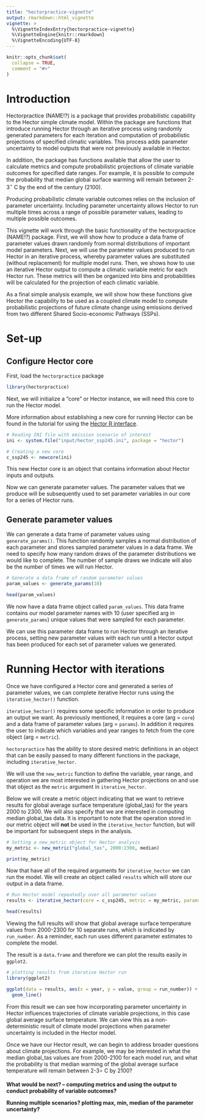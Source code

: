 ```yaml
---
title: "hectorpractice-vignette"
output: rmarkdown::html_vignette
vignette: >
  %\VignetteIndexEntry{hectorpractice-vignette}
  %\VignetteEngine{knitr::rmarkdown}
  %\VignetteEncoding{UTF-8}
---
```


```r
knitr::opts_chunk$set(
  collapse = TRUE,
  comment = "#>"
)
```

# Introduction

Hectorpractice (NAME!?) is a package that provides probabilistic capability to the Hector simple climate model. Within the package are functions that introduce running Hector through an iterative process using randomly generated parameters for each iteration and computation of probabilistic projections of specified climatic variables. This process adds parameter uncertainty to model outputs that were not previously available in Hector. 

In addition, the package has functions available that allow the user to calculate metrics and compute probabilistic projections of climate variable outcomes for specified date ranges. For example, it is possible to compute the probability that median global surface warming will remain between 2-3$^\circ$ C by the end of the century (2100).

Producing probabilistic climate variable outcomes relies on the inclusion of parameter uncertainty. Including parameter uncertainty allows Hector to run multiple times across a range of possible parameter values, leading to multiple possible outcomes.  

This vignette will work through the basic functionality of the hectorpractice (NAME!?) package. First, we will show how to produce a data frame of parameter values drawn randomly from normal distributions of important model parameters. Next, we will use the parameter values produced to run Hector in an iterative process, whereby parameter values are substituted (without replacement) for multiple model runs. Then, we shows how to use an iterative Hector output to compute a climatic variable metric for each Hector run. These metrics will then be organized into bins and probabilities will be calculated for the projection of each climatic variable.

As a final simple analysis example, we will show how these functions give Hector the capability to be used as a coupled climate model to compute probabilistic projections of future climate change using emissions derived from two different Shared Socio-economic Pathways (SSPs). 

####

# Set-up

## Configure Hector core

First, load the `hectorpractice` package 

```r
library(hectorpractice)
```

Next, we will initialize a "core" or Hector instance, we will need this core to run the Hector model. 

More information about establishing a new core for running Hector can be found in the tutorial for using the [Hector R interface](https://jgcri.github.io/hector/articles/intro-to-hector.html).

```r
# Reading INI file with emission scenario of interest
ini <- system.file("input/hector_ssp245.ini", package = "hector")

# Creating a new core 
c_ssp245 <- newcore(ini)

```

This new Hector core is an object that contains information about Hector inputs and outputs.

Now we can generate parameter values. The parameter values that we produce will be subsequently used to set parameter variables in our core for a series of Hector runs.

## Generate parameter values

We can generate a data frame of parameter values using `generate_params()`. This function randomly samples a normal distribution of each parameter and stores sampled parameter values in a data frame. We need to specify how many random draws of the parameter distributions we would like to complete. The number of sample draws we indicate will also be the number of times we will run Hector.

```r
# Generate a data frame of random parameter values
param_values <- generate_params(10)

head(param_values)
```

We now have a data frame object called `param_values`. This data frame contains our model parameter names with 10 (user specified arg in `generate_params`) unique values that were sampled for each parameter.

We can use this parameter data frame to run Hector through an iterative process, setting new parameter values with each run until a Hector output has been produced for each set of parameter values we generated.  

####

# Running Hector with iterations

Once we have configured a Hector core and generated a series of parameter values, we can complete iterative Hector runs using the `iterative_hector()` function.

`iterative_hector()` requires some specific information in order to produce an output we want. As previously mentioned, it requires a core (arg = `core`) and a data frame of parameter values (arg = `params`). In addition it requires the user to indicate which variables and year ranges to fetch from the core object (arg = `metric`). 

`hectorpractice` has the ability to store desired metric definitions in an object that can be easily passed to many different functions in the package, including `iterative_hector`. 

We will use the `new_metric` function to define the variable, year range, and operation we are most interested in gathering Hector projections on and use that object as the `metric` argument in  `iterative_hector`.

Below we will create a metric object indicating that we want to retrieve results for global average surface temperature (global_tas) for the years 2000 to 2300. We will also specify that we are interested in computing median global_tas data. It is important to note that the operation stored in our metric object will **not** be used in the `iterative_hector` function, but will be important for subsequent steps in the analysis.  

```r
# Setting a new_metric object for Hector analysis
my_metric <- new_metric("global_tas", 2000:2300, median)

print(my_metric)
```

Now that have all of the required arguments for `iterative_hector` we can run the model. We will create an object called `results` which will store our output in a data frame.

```r
# Run Hector model repeatedly over all parameter values
results <- iterative_hector(core = c_ssp245, metric = my_metric, params = param_values)

head(results)
```

Viewing the full results will show that global average surface temperature values from 2000-2300 for 10 separate runs, which is indicated by `run_number`. As a reminder, each run uses different parameter estimates to complete the model. 

The result is a `data.frame` and therefore we can plot the results easily in `ggplot2`.

```r
# plotting results from iterative Hector run
library(ggplot2)

ggplot(data = results, aes(x = year, y = value, group = run_number)) +
  geom_line()
```

From this result we can see how incorporating parameter uncertainty in Hector influences trajectories of climate variable projections, in this case global average surface temperature. We can view this as a non-deterministic result of climate model projections when parameter uncertainty is included in the Hector model.

Once we have our Hector result, we can begin to address broader questions about climate projections. For example, we may be interested in what the median global_tas values are from 2000-2100 for each model run, and what the probability is that median warming of the global average surface temperature will remain between 2-3$\circ$ C by 2100?

####

**What would be next? -- computing metrics and using the output to conduct probability of variable outcomes?**

**Running multiple scenarios? plotting max, min, median of the parameter uncertainty?**
